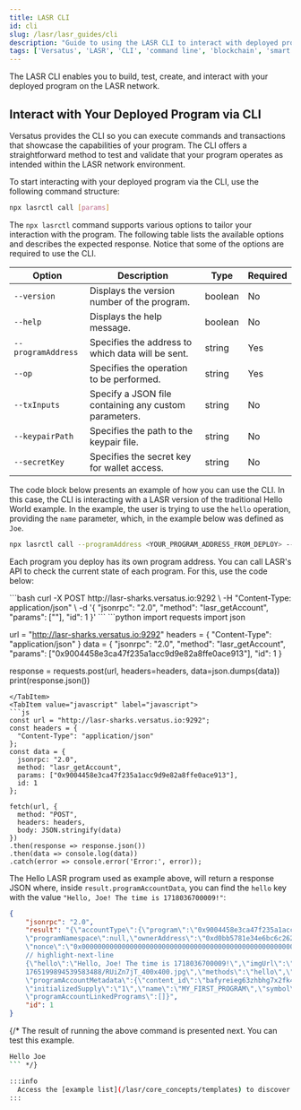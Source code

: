 ```yaml
---
title: LASR CLI
id: cli
slug: /lasr/lasr_guides/cli
description: "Guide to using the LASR CLI to interact with deployed programs on the LASR network, including command structure, options, and examples."
tags: ['Versatus', 'LASR', 'CLI', 'command line', 'blockchain', 'smart contracts']
---
```



The LASR CLI enables you to build, test, create, and interact with your deployed program on the LASR network. 

## Interact with Your Deployed Program via CLI

Versatus provides the CLI so you can execute commands and transactions that showcase the capabilities of your program. The CLI offers a straightforward method to test and validate that your program operates as intended within the LASR network environment.

To start interacting with your deployed program via the CLI, use the following command structure:

```bash
npx lasrctl call [params]
```

The `npx lasrctl` command supports various options to tailor your interaction with the program. The following table lists the available options and describes the expected response. Notice that some of the options are required to use the CLI.


| Option            | Description                                       | Type    | Required |
|-------------------|---------------------------------------------------|---------|----------|
| `--version`       | Displays the version number of the program.                              | boolean | No       |
| `--help`          | Displays the help message.                                         | boolean | No       |
| `--programAddress`| Specifies the address to which data will be sent.                       | string  | Yes      |
| `--op`            | Specifies the operation to be performed.          | string  | Yes      |
| `--txInputs`        | Specify a JSON file containing any custom parameters.                     | string  | No      |
| `--keypairPath`   | Specifies the path to the keypair file.                        | string  | No       |
| `--secretKey`     | Specifies the secret key for wallet access.                   | string  | No       |

The code block below presents an example of how you can use the CLI. In this case, the CLI is interacting with a LASR version of the traditional Hello World example. In the example, the user is trying to use the `hello` operation, providing the `name` parameter, which, in the example below was defined as `Joe`.

```bash
npx lasrctl call --programAddress <YOUR_PROGRAM_ADDRESS_FROM_DEPLOY> --op hello --txInputs '{"name": "Joe"}'
```

Each program you deploy has its own program address. You can call LASR's API to check the current state of each program. For this, use the code below:

<Tabs>
  <TabItem value="curl" label="curl" default>
  ```bash
    curl -X POST http://lasr-sharks.versatus.io:9292 \
        -H "Content-Type: application/json" \
        -d '{
              "jsonrpc": "2.0",
              "method": "lasr_getAccount",
              "params": ["<YOUR_PROGRAM_ADDRESS>"],
              "id": 1
            }'
    ```
  </TabItem>
  <TabItem value="python" label="python">
  ```python
  import requests
  import json

  url = "http://lasr-sharks.versatus.io:9292"
  headers = {
      "Content-Type": "application/json"
  }
  data = {
      "jsonrpc": "2.0",
      "method": "lasr_getAccount",
      "params": ["0x9004458e3ca47f235a1acc9d9e82a8ffe0ace913"],
      "id": 1
  }

  response = requests.post(url, headers=headers, data=json.dumps(data))
  print(response.json())
  ```
  </TabItem>
  <TabItem value="javascript" label="javascript">
  ```js
  const url = "http://lasr-sharks.versatus.io:9292";
  const headers = {
    "Content-Type": "application/json"
  };
  const data = {
    jsonrpc: "2.0",
    method: "lasr_getAccount",
    params: ["0x9004458e3ca47f235a1acc9d9e82a8ffe0ace913"],
    id: 1
  };

  fetch(url, {
    method: "POST",
    headers: headers,
    body: JSON.stringify(data)
  })
  .then(response => response.json())
  .then(data => console.log(data))
  .catch(error => console.error('Error:', error));
  ```
  </TabItem>
</Tabs>

The Hello LASR program used as example above, will return a response JSON where, inside `result.programAccountData`, you can find the `hello` key with the value `"Hello, Joe! The time is 1718036700009!"`:

```json
{
    "jsonrpc": "2.0",
    "result": "{\"accountType\":{\"program\":\"0x9004458e3ca47f235a1acc9d9e82a8ffe0ace913\"},
    \"programNamespace\":null,\"ownerAddress\":\"0xd0bb5781e34e6bc6c2625ade52d06d048f5b9aa4\",\"programs\":{},
    \"nonce\":\"0x0000000000000000000000000000000000000000000000000000000000000002\",\"programAccountData\":
    // highlight-next-line
    {\"hello\":\"Hello, Joe! The time is 1718036700009!\",\"imgUrl\":\"https://pbs.twimg.com/profile_images/
    1765199894539583488/RUiZn7jT_400x400.jpg\",\"methods\":\"hello\",\"type\":\"hello-lasr\"},
    \"programAccountMetadata\":{\"content_id\":\"bafyreieg63zhbhg7x2fk4ugj4ehry3q4xxs52bnzybxubggwolfbritbky\",
    \"initializedSupply\":\"1\",\"name\":\"MY_FIRST_PROGRAM\",\"symbol\":\"HELLO_WORLD\",\"totalSupply\":\"1\"},
    \"programAccountLinkedPrograms\":[]}",
    "id": 1
}
```

{/* The result of running the above command is presented next. You can test this example. 

```bash
Hello Joe
``` */}

:::info
  Access the [example list](/lasr/core_concepts/templates) to discover all available examples provided by Versatus.
:::
